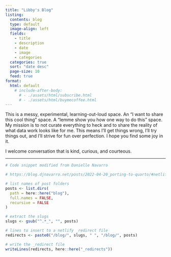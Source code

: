 ```yaml
---
title: "Libby's Blog"
listing:
  contents: blog
  type: default
  image-align: left
  fields: 
    - title
    - description
    - date
    - image
    - categories
  categories: true
  sort: "date desc"
  page-size: 10
  feed: true
format:
  html: default
    # include-after-body:
      # - ./assets/html/subscribe.html
      # - ./assets/html/buymecoffee.html
---
```


This is a messy, experimental, learning-out-loud space. An "I want to share this cool thing" space. A "lemme show you how one way to do this" space. My mission is to not curate everything to heck and to share the reality of what data work looks like for me. This means I'll get things wrong, I'll try things out, and I'll strive for fun over perfection. I hope you find some joy in it.  

I welcome conversation that is kind, curious, and courteous.  

---

```r
# Code snippet modified from Danielle Navarro

# https://blog.djnavarro.net/posts/2022-04-20_porting-to-quarto/#netlify-redirects

# list names of post folders
posts <- list.dirs(
  path = here::here("blog"),
  full.names = FALSE,
  recursive = FALSE
)

# extract the slugs
slugs <- gsub("^.*_", "", posts)

# lines to insert to a netlify _redirect file
redirects <- paste0("/blog/", slugs, " ", "/blog/", posts)

# write the _redirect file
writeLines(redirects, here::here("_redirects"))
```
